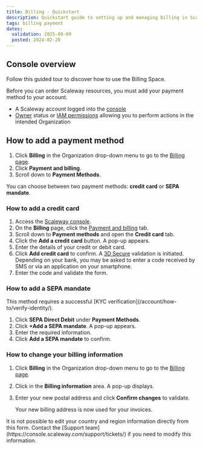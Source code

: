 ```yaml
---
title: Billing - Quickstart
description: Quickstart guide to setting up and managing billing in Scaleway.
tags: billing payment
dates:
  validation: 2025-09-09
  posted: 2024-02-20
---
```



## Console overview

Follow this guided tour to discover how to use the Billing Space.
<GuideFlow src="https://app.guideflow.com/embed/6kwqgvot1k"/>

Before you can order Scaleway resources, you must add your payment method to your account.
<Requirements />

- A Scaleway account logged into the [console](https://account.scaleway.com/?service=elements)
- [Owner](/iam/concepts/#owner) status or [IAM permissions](/iam/concepts/#permission) allowing you to perform actions in the intended Organization

## How to add a payment method

1. Click **Billing** in the Organization drop-down menu to go to the [Billing page](https://console.scaleway.com/billing/overview).
2. Click **Payment and billing**.
3. Scroll down to **Payment Methods**.

You can choose between two payment methods: **credit card** or **SEPA mandate**.

### How to add a credit card

1. Access the [Scaleway console](https://console.scaleway.com/organization).
2. On the **Billing** page, click the [Payment and billing](https://console.scaleway.com/billing/payment) tab.
3. Scroll down to **Payment methods** and open the **Credit card** tab.
4. Click the **Add a credit card** button. A pop-up appears.
5. Enter the details of your credit or debit card.
6. Click **Add credit card** to confirm. A [3D Secure](https://en.wikipedia.org/wiki/3-D_Secure) validation is initiated. Depending on your bank, you may be asked to enter a code received by SMS or via an application on your smartphone.
7. Enter the code and validate the form.

### How to add a SEPA mandate

<Message type="note">
  This method requires a successful [KYC verification](/account/how-to/verify-identity/).
</Message>

1. Click **SEPA Direct Debit** under **Payment Methods**.
2. Click **+Add a SEPA mandate**. A pop-up appears.
3. Enter the required information.
4. Click **Add a SEPA mandate** to confirm.

### How to change your billing information

1. Click **Billing** in the Organization drop-down menu to go to the [Billing page](https://console.scaleway.com/billing/payment).
2. Click <Icon name="edit" /> in the **Billing information** area. A pop-up displays.
3. Enter your new postal address and click **Confirm changes** to validate.

    Your new billing address is now used for your invoices.

<Message type="note">
  It is not possible to edit your country and region information directly from this form. Contact the [Support team](https://console.scaleway.com/support/tickets/) if you need to modify this information.
</Message>